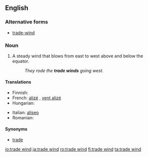 ==English==

===Alternative forms===
* [[trade-wind]]

===Noun===
{{en-noun|sg=[[trade]] [[wind]]}}

# A steady wind that blows from east to west above and below the equator.
#: ''They rode the '''trade winds''' going west.''

====Translations====
{{trans-top|steady wind}}
* Finnish: {{t-|fi|pasaatituuli}}
* French: [[alizé]] {{m}}, [[vent alizé]] {{m}}
* Hungarian: {{t-|hu|passzátszél}}
{{trans-mid}}
* Italian: [[aliseo]] {{m}}
* Romanian: {{t+|ro|alizeu|n}}
{{trans-bottom}}

====Synonyms====
* [[trade]]

[[io:trade wind]]
[[ja:trade wind]]
[[ro:trade wind]]
[[fi:trade wind]]
[[ta:trade wind]]